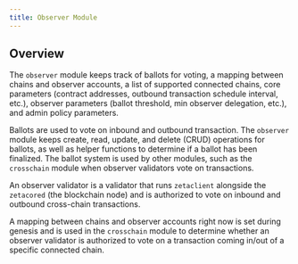 ```yaml
---
title: Observer Module
---
```


## Overview

The `observer` module keeps track of ballots for voting, a mapping between
chains and observer accounts, a list of supported connected chains, core
parameters (contract addresses, outbound transaction schedule interval, etc.),
observer parameters (ballot threshold, min observer delegation, etc.), and admin
policy parameters.

Ballots are used to vote on inbound and outbound transaction. The `observer`
module keeps create, read, update, and delete (CRUD) operations for ballots, as
well as helper functions to determine if a ballot has been finalized. The ballot
system is used by other modules, such as the `crosschain` module when observer
validators vote on transactions.

An observer validator is a validator that runs `zetaclient` alongside the
`zetacored` (the blockchain node) and is authorized to vote on inbound and
outbound cross-chain transactions.

A mapping between chains and observer accounts right now is set during genesis
and is used in the `crosschain` module to determine whether an observer
validator is authorized to vote on a transaction coming in/out of a specific
connected chain.
